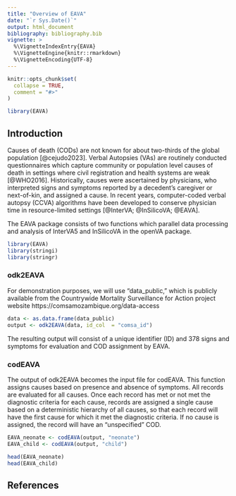 ```yaml
---
title: "Overview of EAVA"
date: "`r Sys.Date()`"
output: html_document
bibliography: bibliography.bib
vignette: >
  %\VignetteIndexEntry{EAVA}
  %\VignetteEngine{knitr::rmarkdown}
  %\VignetteEncoding{UTF-8}
---
```


```r
knitr::opts_chunk$set(
  collapse = TRUE,
  comment = "#>"
)
```

```r
library(EAVA)
```

## Introduction 

Causes of death (CODs) are not known for about two-thirds of the global population [@cejudo2023]. Verbal Autopsies (VAs) are routinely conducted questionnaires which capture community or population level causes of death in settings where civil registration and health systems are weak [@WHO2016]. Historically, causes were ascertained by physicians, who interpreted signs and symptoms reported by a decedent's caregiver or next-of-kin, and assigned a cause. In recent years, computer-coded verbal autopsy (CCVA) algorithms have been developed to conserve physician time in resource-limited settings [@InterVA; @InSilicoVA; @EAVA]. 

The EAVA package consists of two functions which parallel data processing and analysis of InterVA5 and InSilicoVA in the openVA package.

```r
library(EAVA)
library(stringi)
library(stringr)
```

### odk2EAVA
For demonstration purposes, we will use "data_public," which is publicly available from the Countrywide Mortality Surveillance for Action project website https://comsamozambique.org/data-access
```r
data <- as.data.frame(data_public)
output <- odk2EAVA(data, id_col  = "comsa_id")
```
The resulting output will consist of a unique identifier (ID) and 378 signs and symptoms for evaluation and COD assignment by EAVA.

### codEAVA
The output of odk2EAVA becomes the input file for codEAVA. This function assigns causes based on presence and absence of symptoms. All records are evaluated for all causes. Once each record has met or not met the diagnostic criteria for each cause, records are assigned a single cause based on a deterministic hierarchy of all causes, so that each record will have the first cause for which it met the diagnostic criteria. If no cause is assigned, the record will have an "unspecified" COD.
```r
EAVA_neonate <- codEAVA(output, "neonate")
EAVA_child <- codEAVA(output, "child")
```

```r
head(EAVA_neonate)
head(EAVA_child)
```

## References
<div id="refs"></div>


